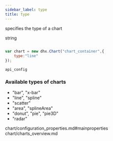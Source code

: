 ```yaml
---
sidebar_label: type
title: type
---
```



          


<Short>
 
specifies the type of a chart





</Short>



<Type>
 string


</Type>


~~~js
 
var chart = new dhx.Chart("chart_container",{
    type:"line" 
});


~~~
	api_config

<Descr>
 
### Available types of charts 

- "bar", "x-bar"
- "line", "spline"
- "scatter"
- "area", "splineArea"
- "donut", "pie", "pie3D"
- "radar"


</Descr>



chart/configuration_properties.md#mainproperties
chart/charts_overview.md